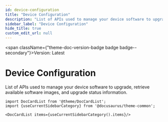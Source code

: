 ```yaml
---
id: device-configuration
title: "Device Configuration"
description: "List of APIs used to manage your device software to upgrade, retrieve available software images, and upgrade status information."
sidebar_label: "Device Configuration"
hide_title: true
custom_edit_url: null
---
```



<span className={"theme-doc-version-badge badge badge--secondary"}>Version: Latest</span>

<h1 className={"openapi__heading"}>Device Configuration</h1>



List of APIs used to manage your device software to upgrade, retrieve available software images, and upgrade status information.



```mdx-code-block
import DocCardList from '@theme/DocCardList';
import {useCurrentSidebarCategory} from '@docusaurus/theme-common';

<DocCardList items={useCurrentSidebarCategory().items}/>
```
      